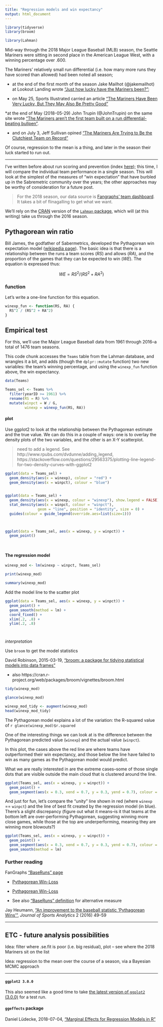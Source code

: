 ```yaml
---
title: "Regression models and win expectancy"
output: html_document
---
```



```r

library(tidyverse)
library(broom)

library(Lahman)

```

Mid-way through the 2018 Major League Baseball (MLB) season, the Seattle Mariners were sitting in second place in the American League West, with a winning percentage over .600. 

The Mariners' relatively small run differential (i.e. how many more runs they have scored than allowed) had been noted all season; 

* at the end of the first month of the season Jake Mailhot (@jakemailhot) at Lookout Landing wrote ["Just how lucky have the Mariners been?"](https://www.lookoutlanding.com/2018/5/1/17308386/mariners-cluster-luck-april-run-differential); 

* on May 25, Sports Illustrated carried an article ["The Mariners Have Been Very Lucky, But They May Also Be Pretty Good"](https://www.si.com/mlb/2018/05/25/seattle-mariners-al-west)

*at the end of May (2018-05-29) John Trupin (@JohnTrupin) on the same site wrote ["The Mariners aren’t the first team built on a run differential-beating bullpen"](https://www.lookoutlanding.com/2018/5/29/17406204/the-mariners-arent-the-first-team-built-on-a-run-differential-beating-bullpen-diaz-colome-nicasio).

* and on July 3, Jeff Sullivan opined ["The Mariners Are Trying to Be the Clutchiest Team on Record"](https://www.fangraphs.com/blogs/the-mariners-are-trying-to-be-the-clutchiest-team-on-record/)

Of course, regression to the mean is a thing, and later in the season their luck started to run out. 

---

I've written before about run scoring and prevention (index [here](http://bayesball.blogspot.com/search/label/run%20scoring)); this time, I will compare the individual team performance in a single season.  This will look at the simplest of the measures of "win expectation" that have burbled up in the Sabremetric community over the years; the other approaches may be worthy of consideration for a future post.


> For the 2018 season, our data source is [Fangraphs' team dashboard](https://www.fangraphs.com/leaders.aspx?pos=all&stats=bat&lg=all&qual=0&type=8&season=2018&month=0&season1=2018&ind=0&team=0,ts&rost=&age=&filter=&players=0). It takes a bit of flinagalling to get what we want.

We'll rely on the [CRAN](https://cran.r-project.org/) version of the [`Lahman` package](https://cran.r-project.org/web/packages/Lahman/), which will (at this writing) take us through the 2016 season.


## Pythagorean win ratio


Bill James, the godfather of Sabermetrics, developed the Pythagorean win expectation model ([wikipedia page](https://en.wikipedia.org/wiki/Pythagorean_expectation)). The basic idea is that there is a relationship between the runs a team scores ($RS$) and allows ($RA$), and the proportion of the games that they can be expected to win ($WE$). The equation is expressed thus:

$$ WE = RS^2 / (RS^2 + RA^2)$$



### function

Let's write a one-line function for this equation. 

```r

winexp_fun <- function(RS, RA) {
  RS^2 / (RS^2 + RA^2)
}

```


## Empirical test

For this, we'll use the Major League Baseball data from 1961 through 2016--a total of 1476 team seasons.

This code chunk accesses the `Teams` table from the Lahman database, and wrangles it a bit, and adds (though the `dplyr::mutate` function) two new variables: the team's winning percentage, and using the `winexp_fun` function above, the win expectancy.

```r

data(Teams)

Teams_sel <- Teams %>%
  filter(yearID >= 1961) %>%
  rename(RS = R) %>%
  mutate(winpct = W / G, 
         winexp = winexp_fun(RS, RA))


```


#### plot

Use ggplot2 to look at the relationship between the Pythagorean estimate and the true value. We can do this in a couple of ways: one is to overlay the density plots of the two variables, and the other is an X-Y scatterplot.

> need to add a legend. See http://www.rpubs.com/dvdunne/adding_legend, https://stackoverflow.com/questions/29563375/plotting-line-legend-for-two-density-curves-with-ggplot2

```r

ggplot(data = Teams_sel) +
  geom_density(aes(x = winexp), colour = "red") +
  geom_density(aes(x = winpct), colour = "blue")
                 

ggplot(data = Teams_sel) +
  geom_density(aes(x = winexp, colour = "winexp"), show.legend = FALSE) +
  stat_density(aes(x = winpct, colour = "winpct"),
               geom = "line", position = "identity", size = 0) +
  guides(colour = guide_legend(override.aes=list(size=1)))

  

ggplot(data = Teams_sel, aes(x = winexp, y = winpct)) +
  geom_point()




```


#### The regression model

```r

winexp_mod <- lm(winexp ~ winpct, Teams_sel)

print(winexp_mod)

summary(winexp_mod)

```



Add the model line to the scatter plot

```r

ggplot(data = Teams_sel, aes(x = winexp, y = winpct)) +
  geom_point() +
  geom_smooth(method = lm) +
  coord_fixed() +
  xlim(.2, .8) +
  ylim(.2, .8)




```



_interpretation_



Use `broom` to get the model statistics

David Robinson, 2015-03-19, ["broom: a package for tidying statistical models into data frames"](https://www.r-bloggers.com/broom-a-package-for-tidying-statistical-models-into-data-frames/)

* also https://cran.r-project.org/web/packages/broom/vignettes/broom.html 



```r

tidy(winexp_mod)

```


```r

glance(winexp_mod)

```

```r

winexp_mod_tidy <- augment(winexp_mod)
head(winexp_mod_tidy)

```



The Pythagorean model explains a lot of the variation: the R-squared value of `r glance(winexp_mod)$r.squared`



One of the interesting things we can look at is the difference between the Pythagorean predicted value (`winexp`) and the actual value (`winpct`).



In this plot, the cases above the red line are where teams have outperformed their win expectancy, and those below the line have failed to win as many games as the Pythagorean model would predict.

What we are really interested in are the extreme cases--some of those single dots that are visible outside the main cloud that is clustered around the line.


```r


ggplot(Teams_sel, aes(x = winexp, y = winpct)) +
  geom_point() +
  geom_segment(aes(x = 0.3, xend = 0.7, y = 0.3, yend = 0.7), colour = "red", size = 1)


```



And just for fun, let's compare the "unity" line shown in red (where `winexp` == `winpct`) and the line of best fit created by the regression model (in blue). There's a slight discrepancy (figure out what it means--is it that teams at the bottom left are over-performing Pythagorean, suggesting winning more close games, while those at the top are underperforming, meaning they are winning more blowouts?)


```r

ggplot(Teams_sel, aes(x = winexp, y = winpct)) +
  geom_point() +
  geom_segment(aes(x = 0.3, xend = 0.7, y = 0.3, yend = 0.7), colour = "red", size = 1) +
  geom_smooth(method = lm)

```



### Further reading

FanGraphs ["BaseRuns" page](https://www.fangraphs.com/depthcharts.aspx?position=BaseRuns)

* [Pythagorean Win-Loss](https://www.fangraphs.com/library/principles/expected-wins-and-losses/)

* [Pythagorean Win-Loss](https://www.fangraphs.com/library/team-record-pythagorean-record-and-base-runs/)

* See also ["BaseRuns" definition](https://www.fangraphs.com/library/features/baseruns/) for alternative measure

Jay Heumann, ["An improvement to the baseball statistic 'Pythagorean Wins'"](https://content.iospress.com/download/journal-of-sports-analytics/jsa0018?id=journal-of-sports-analytics%2Fjsa0018), _Journal of Sports Analytics_ 2 (2016) 49–59


---


## ETC - future analysis possibilities

Idea: filter where .se.fit is poor (i.e. big residual), plot -- see where the 2018 Mariners sit on the list


Idea: regression to the mean over the course of a season, via a Bayesian MCMC approach 



---



#### `ggplot2 3.0.0`

This also seemed like a good time to take [the latest version of `ggplot2` (3.0.0)](https://www.tidyverse.org/articles/2018/07/ggplot2-3-0-0/) for a test run.



#### `ggeffects` package

Daniel Lüdecke, 2018-07-04, ["Marginal Effects for Regression Models in R"](https://www.r-bloggers.com/marginal-effects-for-regression-models-in-r-rstats-dataviz/)



